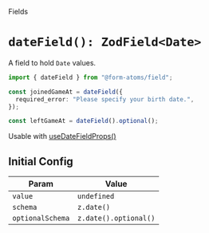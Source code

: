 
<Meta title="fields/dateField" of={dateFieldStories} />

<hgroup>

<p class="category">Fields</p>

# `dateField(): ZodField<Date>`

A field to hold `Date` values.

</hgroup>

```ts
import { dateField } from "@form-atoms/field";

const joinedGameAt = dateField({
  required_error: "Please specify your birth date.",
});

const leftGameAt = dateField().optional();
```

Usable with [useDateFieldProps()](?path=/docs/hooks-useDateFieldProps--docs)

## Initial Config

| Param            | Value                 |
| ---------------- | --------------------- |
| `value`          | `undefined`           |
| `schema`         | `z.date()`            |
| `optionalSchema` | `z.date().optional()` |

<Stories />
